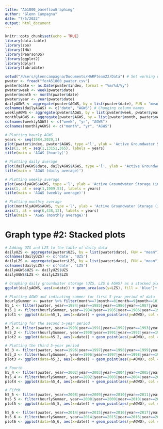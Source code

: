 ```yaml
---
title: "A51800_baseflowGraphing"
author: "Glenn Campagna"
date: "7/5/2022"
output: html_document
---
```


```r
knitr::opts_chunk$set(echo = TRUE)
library(data.table)
library(zoo)
library(IHA)
library(PearsonDS)
library(ggplot2)
library(dplyr)
library(lubridate)
```

```r
setwd("/Users/glenncampagna/Documents/HARPteam22/Data") # Set working directory to location of .csv file 
pwater <- fread("forA51800_pwater.csv")
pwater$date <- as.Date(pwater$index, format = "%m/%d/%y")
pwater$week <- week(pwater$date)
pwater$month <- month(pwater$date)
pwater$year <- year(pwater$date)
dailyAGWS <- aggregate(pwater$AGWS, by = list(pwater$date), FUN = "mean")
colnames(dailyAGWS) <- c("date", "AGWS") # Changing column names
weeklyAGWS <- aggregate(pwater$AGWS, by = list(pwater$week, pwater$year), FUN = "mean")
monthlyAGWS <- aggregate(pwater$AGWS, by = list(pwater$month, pwater$year), FUN = "mean")
colnames(weeklyAGWS) <- c("week", "yr", "AGWS")
colnames(monthlyAGWS) <- c("month", "yr", "AGWS")
```


```r
# Plotting hourly AGWS
years <- seq(1984,2020,1)
plot(pwater$index, pwater$AGWS, type ='l', ylab = 'Active Groundwater Storage (in)', xlab = NA, col = 'blue')
axis(1, at = seq(1,13151,365), labels = years) 
title(main = 'AGWS (hourly)')
```

```r
# Plotting daily average
plot(dailyAGWS$date, dailyAGWS$AGWS, type ='l', ylab = 'Active Groundwater Storage (in)', xlab = NA, col = 'blue')
title(main = 'AGWS (daily average)')
```


```r
# Plotting weekly average 
plot(weeklyAGWS$AGWS, type ='l', ylab = 'Active Groundwater Storage (in)', xaxt = 'n', xlab = NA, col = 'blue')
axis(1, at = seq(1,1909,53), labels = years) 
title(main = 'AGWS (weekly average)')
```


```r
# Plotting monthly average
plot(monthlyAGWS$AGWS, type ='l', ylab = 'Active Groundwater Storage (in)', xaxt = 'n', xlab = NA, col = 'blue')
axis(1, at = seq(6,438,12), labels = years) 
title(main = 'AGWS (monthly average)')
```

# Graph type #2: Stacked plots 


```r
# Adding UZS and LZS to the table of daily data
dailyUZS <- aggregate(pwater$UZS, by = list(pwater$date), FUN = "mean")
colnames(dailyUZS) <- c('date', 'UZS')
dailyLZS <- aggregate(pwater$LZS, by = list(pwater$date), FUN = "mean")
colnames(dailyLZS) <- c('date', 'LZS')
dailyAGWS$UZS <- dailyUZS$UZS
dailyAGWS$LZS <- dailyLZS$LZS
```


```r
# Graphing daily groundwater storage (UZS, LZS & AGWS) as a stacked plot:
ggplot(dailyAGWS, aes(x=date)) + geom_area(aes(y=LZS), fill = 'blue')+ geom_area(aes(y=UZS), fill = 'red') + geom_area(aes(y=AGWS), fill = 'green') 
```



```r
# Plotting AGWO and indicating summer for first 5-year period of data 
hourlySummer <- pwater %>% filter(month==7|month==8|month==9|month==10)
h5_1 <- filter(pwater, year==1984|year==1985|year==1986|year==1987|year==1988|year==1989)
hs5_1 <- filter(hourlySummer, year==1984|year==1985|year==1986|year==1987|year==1988|year==1989)
plot1 <- ggplot(data=h5_1, aes(x=date)) + geom_point(aes(y=AGWO), col = 'blue', size = 0.01) + geom_point(aes(y=AGWO), data = hs5_1, col = 'red', size = 0.01) + ggtitle('Active groundwater outflow 1984-1989') + labs(x='Date',y='AGWO(in/hr)')
```

```r
# Plotting for the second 5-year period
h5_2 <- filter(pwater, year==1990|year==1991|year==1992|year==1993|year==1994|year==1995)
hs5_2 <- filter(hourlySummer, year==1990|year==1991|year==1992|year==1993|year==1994|year==1995)
plot2 <- ggplot(data=h5_2, aes(x=date)) + geom_point(aes(y=AGWO), col = 'blue', size = 0.01) + geom_point(aes(y=AGWO), data = hs5_2, col = 'red', size = 0.01) + ggtitle('Active groundwater outflow 1990-1995') + labs(x='Date',y='AGWO(in/hr)')
```

```r
# Plotting the third 5-year period
h5_3 <- filter(pwater, year==1996|year==1997|year==1998|year==1999|year==2000|year==2001)
hs5_3 <- filter(hourlySummer, year==1996|year==1997|year==1998|year==1999|year==2000|year==2001)
plot3 <- ggplot(data=h5_3, aes(x=date)) + geom_point(aes(y=AGWO), col = 'blue', size = 0.01) + geom_point(aes(y=AGWO), data = hs5_3, col = 'red', size = 0.01) + ggtitle('Active groundwater outflow 1996-2001') + labs(x='Date',y='AGWO(in/hr)')
```

```r
# Fourth
h5_4 <- filter(pwater, year==2002|year==2003|year==2004|year==2005|year==2006|year==2007)
hs5_4 <- filter(hourlySummer, year==2002|year==2003|year==2004|year==2005|year==2006|year==2007)
plot4 <- ggplot(data=h5_4, aes(x=date)) + geom_point(aes(y=AGWO), col = 'blue', size = 0.01) + geom_point(aes(y=AGWO), data = hs5_4, col = 'red', size = 0.01) + ggtitle('Active groundwater outflow 2002-2007') + labs(x='Date',y='AGWO(in/hr)')
```

```r
# Fifth
h5_5 <- filter(pwater, year==2008|year==2009|year==2010|year==2011|year==2012|year==2013)
hs5_5 <- filter(hourlySummer, year==2008|year==2009|year==2010|year==2011|year==2012|year==2013)
plot5 <- ggplot(data=h5_5, aes(x=date)) + geom_point(aes(y=AGWO), col = 'blue', size = 0.01) + geom_point(aes(y=AGWO), data = hs5_5, col = 'red', size = 0.01) + ggtitle('Active groundwater outflow 2008-2013') + labs(x='Date',y='AGWO(in/hr)')
```

```r
h5_6 <- filter(pwater, year==2014|year==2015|year==2016|year==2017|year==2018|year==2019|year==2020)
hs5_6 <- filter(hourlySummer, year==2014|year==2015|year==2016|year==2017|year==2018|year==2019|year==2020)
plot6 <- ggplot(data=h5_6, aes(x=date)) + geom_point(aes(y=AGWO), col = 'blue', size = 0.01) + geom_point(aes(y=AGWO), data = hs5_6, col = 'red', size = 0.01) + ggtitle('Active groundwater outflow 2014-2020') + labs(x='Date',y='AGWO(in/hr)')
```



